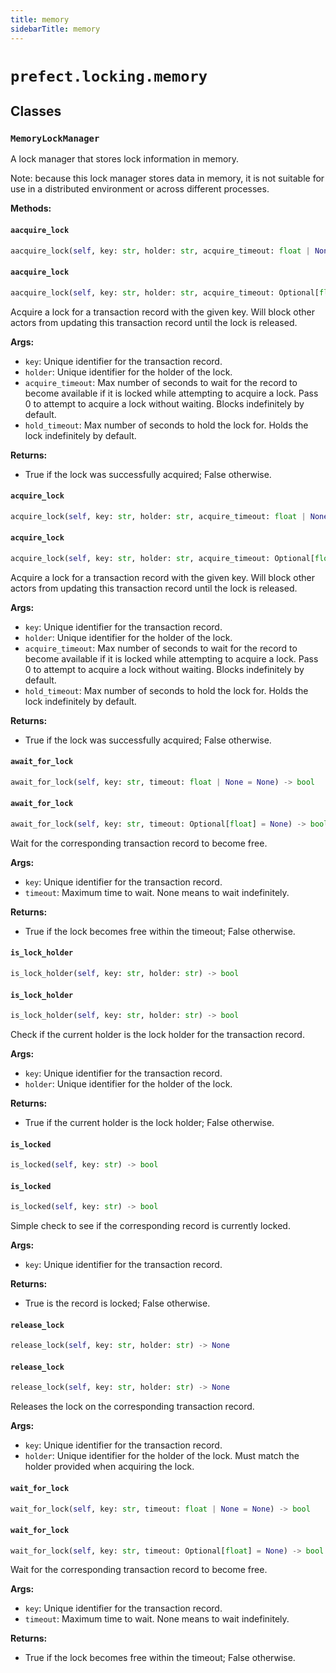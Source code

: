 ```yaml
---
title: memory
sidebarTitle: memory
---
```


# `prefect.locking.memory`

## Classes

### `MemoryLockManager` <sup><a href="https://github.com/prefecthq/prefect/blob/main/src/prefect/locking/memory.py#L27" target="_blank"><Icon icon="github" style="width: 14px; height: 14px;" /></a></sup>


A lock manager that stores lock information in memory.

Note: because this lock manager stores data in memory, it is not suitable for
use in a distributed environment or across different processes.


**Methods:**

#### `aacquire_lock` <sup><a href="https://github.com/prefecthq/prefect/blob/main/src/prefect/locking/memory.py#L121" target="_blank"><Icon icon="github" style="width: 14px; height: 14px;" /></a></sup>

```python
aacquire_lock(self, key: str, holder: str, acquire_timeout: float | None = None, hold_timeout: float | None = None) -> bool
```

#### `aacquire_lock` <sup><a href="https://github.com/prefecthq/prefect/blob/main/src/prefect/locking/protocol.py#L33" target="_blank"><Icon icon="github" style="width: 14px; height: 14px;" /></a></sup>

```python
aacquire_lock(self, key: str, holder: str, acquire_timeout: Optional[float] = None, hold_timeout: Optional[float] = None) -> bool
```

Acquire a lock for a transaction record with the given key. Will block other
actors from updating this transaction record until the lock is
released.

**Args:**
- `key`: Unique identifier for the transaction record.
- `holder`: Unique identifier for the holder of the lock.
- `acquire_timeout`: Max number of seconds to wait for the record to become
available if it is locked while attempting to acquire a lock. Pass 0
to attempt to acquire a lock without waiting. Blocks indefinitely by
default.
- `hold_timeout`: Max number of seconds to hold the lock for. Holds the lock
indefinitely by default.

**Returns:**
- True if the lock was successfully acquired; False otherwise.


#### `acquire_lock` <sup><a href="https://github.com/prefecthq/prefect/blob/main/src/prefect/locking/memory.py#L68" target="_blank"><Icon icon="github" style="width: 14px; height: 14px;" /></a></sup>

```python
acquire_lock(self, key: str, holder: str, acquire_timeout: float | None = None, hold_timeout: float | None = None) -> bool
```

#### `acquire_lock` <sup><a href="https://github.com/prefecthq/prefect/blob/main/src/prefect/locking/protocol.py#L6" target="_blank"><Icon icon="github" style="width: 14px; height: 14px;" /></a></sup>

```python
acquire_lock(self, key: str, holder: str, acquire_timeout: Optional[float] = None, hold_timeout: Optional[float] = None) -> bool
```

Acquire a lock for a transaction record with the given key. Will block other
actors from updating this transaction record until the lock is
released.

**Args:**
- `key`: Unique identifier for the transaction record.
- `holder`: Unique identifier for the holder of the lock.
- `acquire_timeout`: Max number of seconds to wait for the record to become
available if it is locked while attempting to acquire a lock. Pass 0
to attempt to acquire a lock without waiting. Blocks indefinitely by
default.
- `hold_timeout`: Max number of seconds to hold the lock for. Holds the lock
indefinitely by default.

**Returns:**
- True if the lock was successfully acquired; False otherwise.


#### `await_for_lock` <sup><a href="https://github.com/prefecthq/prefect/blob/main/src/prefect/locking/memory.py#L215" target="_blank"><Icon icon="github" style="width: 14px; height: 14px;" /></a></sup>

```python
await_for_lock(self, key: str, timeout: float | None = None) -> bool
```

#### `await_for_lock` <sup><a href="https://github.com/prefecthq/prefect/blob/main/src/prefect/locking/protocol.py#L110" target="_blank"><Icon icon="github" style="width: 14px; height: 14px;" /></a></sup>

```python
await_for_lock(self, key: str, timeout: Optional[float] = None) -> bool
```

Wait for the corresponding transaction record to become free.

**Args:**
- `key`: Unique identifier for the transaction record.
- `timeout`: Maximum time to wait. None means to wait indefinitely.

**Returns:**
- True if the lock becomes free within the timeout; False
otherwise.


#### `is_lock_holder` <sup><a href="https://github.com/prefecthq/prefect/blob/main/src/prefect/locking/memory.py#L193" target="_blank"><Icon icon="github" style="width: 14px; height: 14px;" /></a></sup>

```python
is_lock_holder(self, key: str, holder: str) -> bool
```

#### `is_lock_holder` <sup><a href="https://github.com/prefecthq/prefect/blob/main/src/prefect/locking/protocol.py#L83" target="_blank"><Icon icon="github" style="width: 14px; height: 14px;" /></a></sup>

```python
is_lock_holder(self, key: str, holder: str) -> bool
```

Check if the current holder is the lock holder for the transaction record.

**Args:**
- `key`: Unique identifier for the transaction record.
- `holder`: Unique identifier for the holder of the lock.

**Returns:**
- True if the current holder is the lock holder; False otherwise.


#### `is_locked` <sup><a href="https://github.com/prefecthq/prefect/blob/main/src/prefect/locking/memory.py#L190" target="_blank"><Icon icon="github" style="width: 14px; height: 14px;" /></a></sup>

```python
is_locked(self, key: str) -> bool
```

#### `is_locked` <sup><a href="https://github.com/prefecthq/prefect/blob/main/src/prefect/locking/protocol.py#L71" target="_blank"><Icon icon="github" style="width: 14px; height: 14px;" /></a></sup>

```python
is_locked(self, key: str) -> bool
```

Simple check to see if the corresponding record is currently locked.

**Args:**
- `key`: Unique identifier for the transaction record.

**Returns:**
- True is the record is locked; False otherwise.


#### `release_lock` <sup><a href="https://github.com/prefecthq/prefect/blob/main/src/prefect/locking/memory.py#L176" target="_blank"><Icon icon="github" style="width: 14px; height: 14px;" /></a></sup>

```python
release_lock(self, key: str, holder: str) -> None
```

#### `release_lock` <sup><a href="https://github.com/prefecthq/prefect/blob/main/src/prefect/locking/protocol.py#L60" target="_blank"><Icon icon="github" style="width: 14px; height: 14px;" /></a></sup>

```python
release_lock(self, key: str, holder: str) -> None
```

Releases the lock on the corresponding transaction record.

**Args:**
- `key`: Unique identifier for the transaction record.
- `holder`: Unique identifier for the holder of the lock. Must match the
holder provided when acquiring the lock.


#### `wait_for_lock` <sup><a href="https://github.com/prefecthq/prefect/blob/main/src/prefect/locking/memory.py#L201" target="_blank"><Icon icon="github" style="width: 14px; height: 14px;" /></a></sup>

```python
wait_for_lock(self, key: str, timeout: float | None = None) -> bool
```

#### `wait_for_lock` <sup><a href="https://github.com/prefecthq/prefect/blob/main/src/prefect/locking/protocol.py#L96" target="_blank"><Icon icon="github" style="width: 14px; height: 14px;" /></a></sup>

```python
wait_for_lock(self, key: str, timeout: Optional[float] = None) -> bool
```

Wait for the corresponding transaction record to become free.

**Args:**
- `key`: Unique identifier for the transaction record.
- `timeout`: Maximum time to wait. None means to wait indefinitely.

**Returns:**
- True if the lock becomes free within the timeout; False
otherwise.

